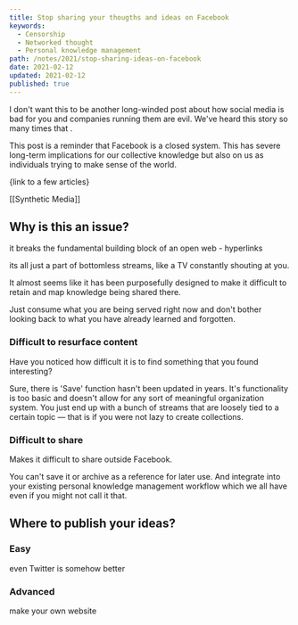 ```yaml
---
title: Stop sharing your thougths and ideas on Facebook
keywords:
  - Censorship
  - Networked thought
  - Personal knowledge management
path: /notes/2021/stop-sharing-ideas-on-facebook
date: 2021-02-12
updated: 2021-02-12
published: true
---
```


I don't want this to be another long-winded post about how social media is bad for you and companies running them are evil. We've heard this story so many times that .

This post is a reminder that Facebook is a closed system. This has severe long-term implications for our collective knowledge but also on us as individuals trying to make sense of the world.

{link to a few articles}


[[Synthetic Media]]


## Why is this an issue?

it breaks the fundamental building block of an open web - hyperlinks

its all just a part of bottomless streams, like a TV constantly shouting at you.

It almost seems like it has been purposefully designed to make it difficult to retain and map knowledge being shared there.

Just consume what you are being served right now and don't bother looking back to what you have already learned and forgotten.

### Difficult to resurface content
Have you noticed how difficult it is to find something that you found interesting?

Sure, there is 'Save' function hasn't been updated in years. It's functionality is too basic and doesn't allow for any sort of meaningful organization system. You just end up with a bunch of streams that are loosely tied to a certain topic — that is if you were not lazy to create collections. 

### Difficult to share

Makes it difficult to share outside Facebook.

You can't save it or archive as a reference for later use. And integrate into your existing personal knowledge management workflow which we all have even if you might not call it that.


## Where to publish your ideas?


### Easy

even Twitter is somehow better


### Advanced

make your own website

